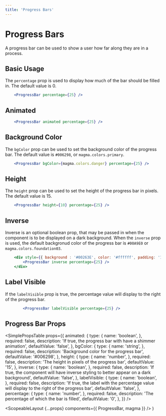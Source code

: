 ```yaml
---
title: 'Progress Bars'
---
```



# Progress Bars

A progress bar can be used to show a user how far along they are in a process.

## Basic Usage

The `percentage` prop is used to display how much of the bar should be filled in. The default value is 0.

```.jsx
    <ProgressBar percentage={25} />
```

## Animated

```.jsx
    <ProgressBar animated percentage={25} />
```

## Background Color

The `bgColor` prop can be used to set the background color of the progress bar. The default value is `#006298`, or `magma.colors.primary`.

```.jsx
    <ProgressBar bgColor={magma.colors.danger} percentage={25} />
```

## Height

The `height` prop can be used to set the height of the progress bar in pixels. The default value is 15.

```.jsx
    <ProgressBar height={10} percentage={25} />
```

## Inverse

Inverse is an optional boolean prop, that may be passed in when the component is to be displayed on a dark background. When the `inverse` prop is used,
the default backgronud color of the progress bar is `#00A9E0` or `magma.colors.foundation03`.

```.jsx
    <div style={{ background : '#00263E', color: '#ffffff', padding: '10px' }}>
        <ProgressBar inverse percentage={25} />
    </div>
```

## Label Visible

If the `labelVisible` prop is true, the percentage value will display to the right of the progress bar.

```.jsx
        <ProgressBar labelVisible percentage={25} />
```

## Progress Bar Props

<SimplePropsTable
  props={{
    animated: {
      type: {
        name: 'boolean',
      },
      required: false,
      description: 'If true, the progress bar with have a shimmer animation',
      defaultValue: 'false',
    },
    bgColor: {
      type: {
        name: 'string',
      },
      required: false,
      description: 'Background color for the progress bar',
      defaultValue: '#006298',
    },
    height: {
      type: {
        name: 'number',
      },
      required: false,
      description: 'The height in pixels of the progress bar',
      defaultValue: '15',
    },
    inverse: {
      type: {
        name: 'boolean',
      },
      required: false,
      description:
        'If true, the component will have inverse styling to better appear on a dark background',
      defaultValue: 'false',
    },
    labelVisible: {
      type: {
        name: 'boolean',
      },
      required: false,
      description:
        'If true, the label with the percentage value will display to the right of the progress bar',
      defaultValue: 'false',
    },
    percentage: {
      type: {
        name: 'number',
      },
      required: false,
      description: 'The percentage of which the bar is filled',
      defaultValue: '0',
    },
  }}
/>

  <ScopeableLayout {...props} components={{ ProgressBar, magma }} />
)
